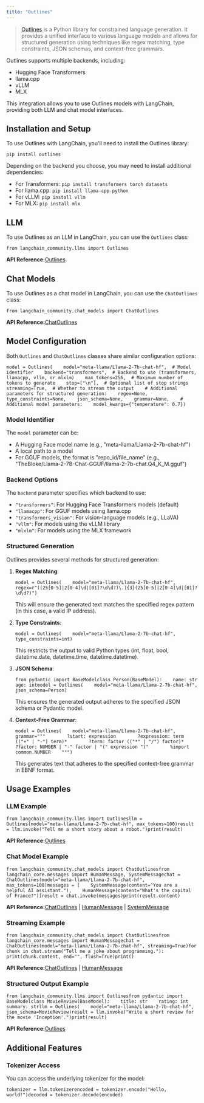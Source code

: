 ```yaml
---
title: "Outlines"
---
```


> [Outlines](https://github.com/dottxt-ai/outlines) is a Python library for constrained language generation. It provides a unified interface to various language models and allows for structured generation using techniques like regex matching, type constraints, JSON schemas, and context-free grammars.

Outlines supports multiple backends, including:

* Hugging Face Transformers
* llama.cpp
* vLLM
* MLX

This integration allows you to use Outlines models with LangChain, providing both LLM and chat model interfaces.

## Installation and Setup

To use Outlines with LangChain, you'll need to install the Outlines library:

```
pip install outlines
```

Depending on the backend you choose, you may need to install additional dependencies:

* For Transformers: `pip install transformers torch datasets`
* For llama.cpp: `pip install llama-cpp-python`
* For vLLM: `pip install vllm`
* For MLX: `pip install mlx`

## LLM

To use Outlines as an LLM in LangChain, you can use the `Outlines` class:

```
from langchain_community.llms import Outlines
```

**API Reference:**[Outlines](https://python.langchain.com/api_reference/community/llms/langchain_community.llms.outlines.Outlines.html)

## Chat Models

To use Outlines as a chat model in LangChain, you can use the `ChatOutlines` class:

```
from langchain_community.chat_models import ChatOutlines
```

**API Reference:**[ChatOutlines](https://python.langchain.com/api_reference/community/chat_models/langchain_community.chat_models.outlines.ChatOutlines.html)

## Model Configuration

Both `Outlines` and `ChatOutlines` classes share similar configuration options:

```
model = Outlines(    model="meta-llama/Llama-2-7b-chat-hf",  # Model identifier    backend="transformers",  # Backend to use (transformers, llamacpp, vllm, or mlxlm)    max_tokens=256,  # Maximum number of tokens to generate    stop=["\n"],  # Optional list of stop strings    streaming=True,  # Whether to stream the output    # Additional parameters for structured generation:    regex=None,    type_constraints=None,    json_schema=None,    grammar=None,    # Additional model parameters:    model_kwargs={"temperature": 0.7})
```

### Model Identifier

The `model` parameter can be:

* A Hugging Face model name (e.g., "meta-llama/Llama-2-7b-chat-hf")
* A local path to a model
* For GGUF models, the format is "repo\_id/file\_name" (e.g., "TheBloke/Llama-2-7B-Chat-GGUF/llama-2-7b-chat.Q4\_K\_M.gguf")

### Backend Options

The `backend` parameter specifies which backend to use:

* `"transformers"`: For Hugging Face Transformers models (default)
* `"llamacpp"`: For GGUF models using llama.cpp
* `"transformers_vision"`: For vision-language models (e.g., LLaVA)
* `"vllm"`: For models using the vLLM library
* `"mlxlm"`: For models using the MLX framework

### Structured Generation

Outlines provides several methods for structured generation:

1. **Regex Matching**:

   ```
   model = Outlines(    model="meta-llama/Llama-2-7b-chat-hf",    regex=r"((25[0-5]|2[0-4]\d|[01]?\d\d?)\.){3}(25[0-5]|2[0-4]\d|[01]?\d\d?)")
   ```

   This will ensure the generated text matches the specified regex pattern (in this case, a valid IP address).

2. **Type Constraints**:

   ```
   model = Outlines(    model="meta-llama/Llama-2-7b-chat-hf",    type_constraints=int)
   ```

   This restricts the output to valid Python types (int, float, bool, datetime.date, datetime.time, datetime.datetime).

3. **JSON Schema**:

   ```
   from pydantic import BaseModelclass Person(BaseModel):    name: str    age: intmodel = Outlines(    model="meta-llama/Llama-2-7b-chat-hf",    json_schema=Person)
   ```

   This ensures the generated output adheres to the specified JSON schema or Pydantic model.

4. **Context-Free Grammar**:

   ```
   model = Outlines(    model="meta-llama/Llama-2-7b-chat-hf",    grammar="""        ?start: expression        ?expression: term (("+" | "-") term)*        ?term: factor (("*" | "/") factor)*        ?factor: NUMBER | "-" factor | "(" expression ")"        %import common.NUMBER    """)
   ```

   This generates text that adheres to the specified context-free grammar in EBNF format.

## Usage Examples

### LLM Example

```
from langchain_community.llms import Outlinesllm = Outlines(model="meta-llama/Llama-2-7b-chat-hf", max_tokens=100)result = llm.invoke("Tell me a short story about a robot.")print(result)
```

**API Reference:**[Outlines](https://python.langchain.com/api_reference/community/llms/langchain_community.llms.outlines.Outlines.html)

### Chat Model Example

```
from langchain_community.chat_models import ChatOutlinesfrom langchain_core.messages import HumanMessage, SystemMessagechat = ChatOutlines(model="meta-llama/Llama-2-7b-chat-hf", max_tokens=100)messages = [    SystemMessage(content="You are a helpful AI assistant."),    HumanMessage(content="What's the capital of France?")]result = chat.invoke(messages)print(result.content)
```

**API Reference:**[ChatOutlines](https://python.langchain.com/api_reference/community/chat_models/langchain_community.chat_models.outlines.ChatOutlines.html) | [HumanMessage](https://python.langchain.com/api_reference/core/messages/langchain_core.messages.human.HumanMessage.html) | [SystemMessage](https://python.langchain.com/api_reference/core/messages/langchain_core.messages.system.SystemMessage.html)

### Streaming Example

```
from langchain_community.chat_models import ChatOutlinesfrom langchain_core.messages import HumanMessagechat = ChatOutlines(model="meta-llama/Llama-2-7b-chat-hf", streaming=True)for chunk in chat.stream("Tell me a joke about programming."):    print(chunk.content, end="", flush=True)print()
```

**API Reference:**[ChatOutlines](https://python.langchain.com/api_reference/community/chat_models/langchain_community.chat_models.outlines.ChatOutlines.html) | [HumanMessage](https://python.langchain.com/api_reference/core/messages/langchain_core.messages.human.HumanMessage.html)

### Structured Output Example

```
from langchain_community.llms import Outlinesfrom pydantic import BaseModelclass MovieReview(BaseModel):    title: str    rating: int    summary: strllm = Outlines(    model="meta-llama/Llama-2-7b-chat-hf",    json_schema=MovieReview)result = llm.invoke("Write a short review for the movie 'Inception'.")print(result)
```

**API Reference:**[Outlines](https://python.langchain.com/api_reference/community/llms/langchain_community.llms.outlines.Outlines.html)

## Additional Features

### Tokenizer Access

You can access the underlying tokenizer for the model:

```
tokenizer = llm.tokenizerencoded = tokenizer.encode("Hello, world!")decoded = tokenizer.decode(encoded)
```
